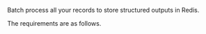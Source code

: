 Batch process all your records to store structured outputs in Redis.

The requirements are as follows.


<SharedRedis />
<SharedRedisCLIAPI />